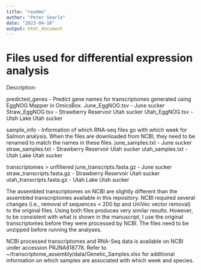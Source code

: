 ```yaml
---
title: "readme"
author: "Peter Searle"
date: "2023-04-18"
output: html_document
---
```


# Files used for differential expression analysis

Description: 

predicted_genes - Predict gene names for transcriptomes generated using EggNOG Mapper in OmicsBox.
  June_EggNOG.tsv - June sucker
  Straw_EggNOG.tsv - Strawberry Reservoir Utah sucker
  Utah_EggNOG.tsv - Utah Lake Utah sucker

sample_info - Information of which RNA-seq files go with which week for Salmon analysis. When the files are downloaded from NCBI, they need to be renamed to match the names in these files. 
  june_samples.txt - June sucker
  straw_samples.txt - Strawberry Reservoir Utah sucker
  utah_samples.txt - Utah Lake Utah sucker

transcriptomes > unfiltered
  june_transcripts.fasta.gz - June sucker
  straw_transcripts.fasta.gz - Strawberry Reservoir Utah sucker
  utah_transcripts.fasta.gz - Utah Lake Utah sucker

The assembled transcriptomes on NCBI are slightly different than the assembled transcriptomes available in this repository. NCBI required several changes (i.e., removal of sequences < 200 bp and UniVec vector removal) to the original files. Using both files produces very similar results. However, to be consistent with what is shown in the manuscript, I use the original transcriptomes before they were processed by NCBI. The files need to be unzipped before running the analyses.

NCBI processed transcriptomes and RNA-Seq data is available on NCBI under accession PRJNA818778. Refer to ~/transcriptome_assembly/data/Genetic_Samples.xlsx for additional information on which samples are associated with which week and species.